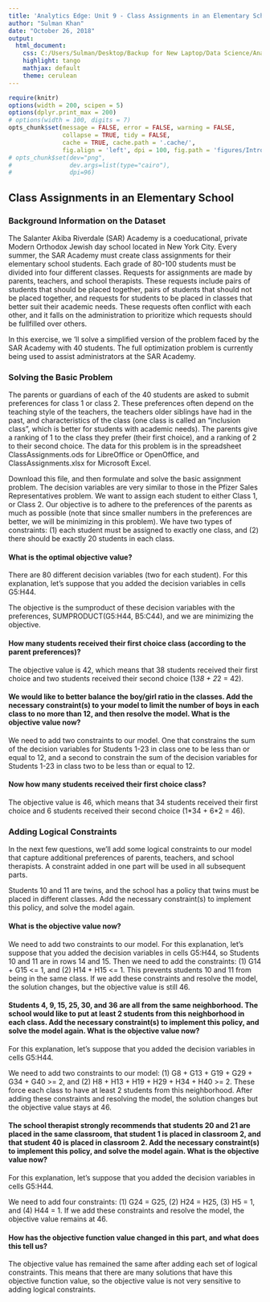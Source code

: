 ---
title: 'Analytics Edge: Unit 9 - Class Assignments in an Elementary School'
author: "Sulman Khan"
date: "October 26, 2018"
output: 
  html_document:
    css: C:/Users/Sulman/Desktop/Backup for New Laptop/Data Science/Analytics Edge/gf_small_touches.css
    highlight: tango
    mathjax: default
    theme: cerulean
---

```{r setup, cache = FALSE, echo = FALSE, message = FALSE, warning = FALSE, tidy = FALSE}
require(knitr)
options(width = 200, scipen = 5)
options(dplyr.print_max = 200)
# options(width = 100, digits = 7)
opts_chunk$set(message = FALSE, error = FALSE, warning = FALSE, 
               collapse = TRUE, tidy = FALSE,
               cache = TRUE, cache.path = '.cache/', 
               fig.align = 'left', dpi = 100, fig.path = 'figures/Introductiontotextanalytics/')
# opts_chunk$set(dev="png", 
#                dev.args=list(type="cairo"),
#                dpi=96)
```
## Class Assignments in an Elementary School

### Background Information on the Dataset
The Salanter Akiba Riverdale (SAR) Academy is a coeducational, private Modern Orthodox Jewish day school located in New York City. Every summer, the SAR Academy must create class assignments for their elementary school students. Each grade of 80-100 students must be divided into four different classes. Requests for assignments are made by parents, teachers, and school therapists. These requests include pairs of students that should be placed together, pairs of students that should not be placed together, and requests for students to be placed in classes that better suit their academic needs. These requests often conflict with each other, and it falls on the administration to prioritize which requests should be fullfilled over others. 

In this exercise, we 'll solve a simplified version of the problem faced by the SAR Academy with 40 students. The full optimization problem is currently being used to assist administrators at the SAR Academy. 

### Solving the Basic Problem 
The parents or guardians of each of the 40 students are asked to submit preferences for class 1 or class 2. These preferences often depend on the teaching style of the teachers, the teachers older siblings have had in the past, and characteristics of the class (one class is called an "inclusion class", which is better for students with academic needs). The parents give a ranking of 1 to the class they prefer (their first choice), and a ranking of 2 to their second choice. The data for this problem is in the spreadsheet ClassAssignments.ods for LibreOffice or OpenOffice, and ClassAssignments.xlsx for Microsoft Excel.

Download this file, and then formulate and solve the basic assignment problem. The decision variables are very similar to those in the Pfizer Sales Representatives problem. We want to assign each student to either Class 1, or Class 2. Our objective is to adhere to the preferences of the parents as much as possible (note that since smaller numbers in the preferences are better, we will be minimizing in this problem). We have two types of constraints: (1) each student must be assigned to exactly one class, and (2) there should be exactly 20 students in each class. 

#### What is the optimal objective value?
There are 80 different decision variables (two for each student). For this explanation, let's suppose that you added the decision variables in cells G5:H44.

The objective is the sumproduct of these decision variables with the preferences, SUMPRODUCT(G5:H44, B5:C44), and we are minimizing the objective. 

#### How many students received their first choice class (according to the parent preferences)?

The objective value is 42, which means that 38 students received their first choice and two students received their second choice (1*38 + 2*2 = 42).

#### We would like to better balance the boy/girl ratio in the classes. Add the necessary constraint(s) to your model to limit the number of boys in each class to no more than 12, and then resolve the model. What is the objective value now?

We need to add two constraints to our model. One that constrains the sum of the decision variables for Students 1-23 in class one to be less than or equal to 12, and a second to constrain the sum of the decision variables for Students 1-23 in class two to be less than or equal to 12. 

#### Now how many students received their first choice class?

The objective value is 46, which means that 34 students received their first choice and 6 students received their second choice (1\*34 + 6*2 = 46).

### Adding Logical Constraints 

In the next few questions, we'll add some logical constraints to our model that capture additional preferences of parents, teachers, and school therapists. A constraint added in one part will be used in all subsequent parts.

Students 10 and 11 are twins, and the school has a policy that twins must be placed in different classes. Add the necessary constraint(s) to implement this policy, and solve the model again. 

#### What is the objective value now?

We need to add two constraints to our model. For this explanation, let's suppose that you added the decision variables in cells G5:H44, so Students 10 and 11 are in rows 14 and 15. Then we need to add the constraints: (1) G14 + G15 <= 1, and (2) H14 + H15 <= 1. This prevents students 10 and 11 from being in the same class. If we add these constraints and resolve the model, the solution changes, but the objective value is still 46.

#### Students 4, 9, 15, 25, 30, and 36 are all from the same neighborhood. The school would like to put at least 2 students from this neighborhood in each class. Add the necessary constraint(s) to implement this policy, and solve the model again. What is the objective value now?

For this explanation, let's suppose that you added the decision variables in cells G5:H44.

We need to add two constraints to our model: (1) G8 + G13 + G19 + G29 + G34 + G40 >= 2, and (2) H8 + H13 + H19 + H29 + H34 + H40 >= 2. These force each class to have at least 2 students from this neighborhood. After adding these constraints and resolving the model, the solution changes but the objective value stays at 46.

#### The school therapist strongly recommends that students 20 and 21 are placed in the same classroom, that student 1 is placed in classroom 2, and that student 40 is placed in classroom 2. Add the necessary constraint(s) to implement this policy, and solve the model again. What is the objective value now?

For this explanation, let's suppose that you added the decision variables in cells G5:H44.

We need to add four constraints: (1) G24 = G25, (2) H24 = H25, (3) H5 = 1, and (4) H44 = 1. If we add these constraints and resolve the model, the objective value remains at 46.

#### How has the objective function value changed in this part, and what does this tell us?

The objective value has remained the same after adding each set of logical constraints. This means that there are many solutions that have this objective function value, so the objective value is not very sensitive to adding logical constraints. 


